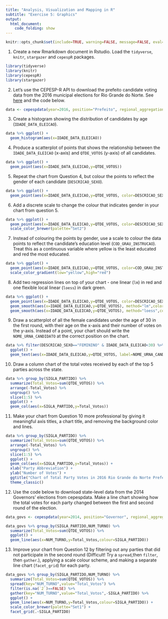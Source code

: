 ```yaml
---
title: "Analysis, Visualization and Mapping in R"
subtitle: "Exercise 5: Graphics"
output: 
  html_document:
    code_folding: show
---
```


```r
knitr::opts_chunk$set(include=TRUE, warning=FALSE, message=FALSE, eval=FALSE, echo=TRUE)
```

1. Create a new Rmarkdown document in Rstudio. Load the `tidyverse`, `knitr`, `stargazer` and `cepespR` packages. 
```r
library(tidyverse)
library(knitr)
library(cepespR)
library(stargazer)
```

2. Let's use the CEPESP-R API to download the prefeito candidate voting data from the 2016 municipal elections for Rio Grande do Norte. See [here](https://github.com/Cepesp-Fgv/cepesp-r) and the code below.

```r
data <- cepespdata(year=2016, position="Prefeito", regional_aggregation="Municipality",political_aggregation="Candidate",state="RN")
```

3. Create a histogram showing the distribution of candidates by age (`IDADE_DATA_ELEICAO`).

```r
data %>% ggplot() +
  geom_histogram(aes(x=IDADE_DATA_ELEICAO))
```

4. Produce a scatterplot of points that shows the relationship between the `IDADE_DATA_ELEICAO` (x-axis) and `QTDE_VOTOS` (y-axis) of all candidates.

```r
data %>% ggplot() +
  geom_point(aes(x=IDADE_DATA_ELEICAO,y=QTDE_VOTOS))
```

5. Repeat the chart from Question 4, but colour the points to reflect the gender of each candidate (`DESCRICAO_SEXO`).

```r
data %>% ggplot() +
  geom_point(aes(x=IDADE_DATA_ELEICAO,y=QTDE_VOTOS, color=DESCRICAO_SEXO))
```

6. Add a discrete scale to change the colour that indicates gender in your chart from question 5.

```r
data %>% ggplot() +
  geom_point(aes(x=IDADE_DATA_ELEICAO,y=QTDE_VOTOS, color=DESCRICAO_SEXO)) +
  scale_color_brewer(palette="Set2")
```

7. Instead of colouring the points by gender, use a scale to colour the data points to reflect the candidate's education level (`COD_GRAU_INSTRUCAO`). Treat this as a continuous variable where yellow is the least educated and red the most educated.

```r
data %>% ggplot() +
  geom_point(aes(x=IDADE_DATA_ELEICAO,y=QTDE_VOTOS, color=COD_GRAU_INSTRUCAO)) +
  scale_color_gradient(low="yellow",high="red")
```

8. Add two regression lines on top of your chart - one linear (`lm`) in red and one flexible local linear (`loess`) in dark green.

```r
data %>% ggplot() +
  geom_point(aes(x=IDADE_DATA_ELEICAO,y=QTDE_VOTOS, color=DESCRICAO_SEXO)) +
  geom_smooth(aes(x=IDADE_DATA_ELEICAO,y=QTDE_VOTOS), method="lm",color="red") +
  geom_smooth(aes(x=IDADE_DATA_ELEICAO,y=QTDE_VOTOS), method="loess",color="dark green")
```

9. Draw a scatterplot of all the female candidates under the age of 30 in the first round, with their age on the x-axis and their number of votes on the y-axis. Instead of a point, your chart should write the `NOME_URNA_CANDIDATO` at the correct position on the chart.

```r
data %>% filter(DESCRICAO_SEXO=="FEMININO" & IDADE_DATA_ELEICAO<30) %>% 
  ggplot() +
  geom_text(aes(x=IDADE_DATA_ELEICAO,y=QTDE_VOTOS, label=NOME_URNA_CANDIDATO))
```

10. Draw a column chart of the total votes received by each of the top 5 parties across the state.

```r
data %>% group_by(SIGLA_PARTIDO) %>%
  summarize(Total_Votos=sum(QTDE_VOTOS)) %>%
  arrange(-Total_Votos) %>%
  ungroup() %>%
  slice(1:5) %>%
  ggplot() +
  geom_col(aes(x=SIGLA_PARTIDO,y=Total_Votos))
```

11. Make your chart from Question 10 more professional by giving it meaningful axis titles, a chart title, and removing the background color and lines.

```r
data %>% group_by(SIGLA_PARTIDO) %>%
  summarize(Total_Votos=sum(QTDE_VOTOS)) %>%
  arrange(-Total_Votos) %>%
  ungroup() %>%
  slice(1:5) %>%
  ggplot() +
  geom_col(aes(x=SIGLA_PARTIDO,y=Total_Votos)) +
  xlab("Party Abbreviation") +
  ylab("Number of Votes") + 
  ggtitle("Chart of Total Party Votes in 2016 Rio Grande do Norte Prefeito Elections") +
  theme_classic()
```

12. Use the code below to download state-level data from the 2014 Governors' elections from cepespdata. Make a line chart showing how the total votes for each party changed between the first and second round of the election.

```r
data_govs <- cepespdata(year=2014, position="Governor", regional_aggregation="State",political_aggregation="Party")
```

```r
data_govs %>% group_by(SIGLA_PARTIDO,NUM_TURNO) %>%
  summarize(Total_Votos=sum(QTDE_VOTOS)) %>%
  ggplot() +
  geom_line(aes(x=NUM_TURNO,y=Total_Votos,colour=SIGLA_PARTIDO))

```

13. Improve your chart from Question 12 by filtering out any parties that did not participate in the second round (Difficult! Try a `spread`,then `filter`, then `gather`.), applying a scale colour scheme, and making a separate line chart (`facet_grid`) for each party. 

```r
data_govs %>% group_by(SIGLA_PARTIDO,NUM_TURNO) %>%
  summarize(Total_Votos=sum(QTDE_VOTOS)) %>%
  spread(key="NUM_TURNO",value="Total_Votos") %>%
  filter(is.na(`2`)==FALSE) %>%
  gather(key="NUM_TURNO",value="Total_Votos",-SIGLA_PARTIDO) %>%
  ggplot() +
  geom_line(aes(x=NUM_TURNO,y=Total_Votos,colour=SIGLA_PARTIDO)) +
  scale_color_brewer(palette="Set1") +
  facet_grid(.~SIGLA_PARTIDO)

```